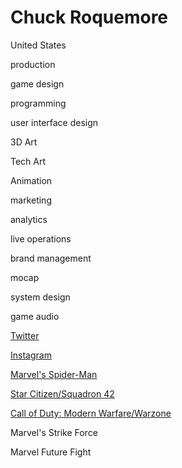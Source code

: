 # Chuck Roquemore

<Location>

United States

</Location>

<Skills>

production

game design

programming

user interface design

3D Art

Tech Art

Animation

marketing

analytics

live operations

brand management

mocap

system design

game audio

</Skills>

<Personal>

[Twitter](https://twitter.com/thatotherrock)

[Instagram](https://www.linkedin.com/in/chuckroquemore/)

</Personal>

<Games>

[Marvel's Spider-Man](https://insomniac.games/game/spider-man-ps4/)

[Star Citizen/Squadron 42](https://robertsspaceindustries.com/)

[Call of Duty: Modern Warfare/Warzone](https://www.callofduty.com/home)

Marvel's Strike Force

Marvel Future Fight

</Games>

